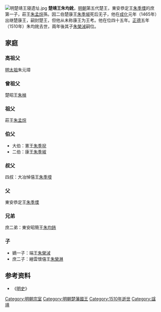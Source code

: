 {{全局僻字|鈋|左“金”右“化”}}
[[File:明楚靖王寝遗址.jpg|thumb]]
'''楚靖王朱均鈋'''{{BD|1450年||1510年|catIdx=Z}}，[[明朝|明朝]]第五代楚王，東安恭定王[[朱季塛|朱季塛]]的庶第一子，莊王[[朱孟烷|朱孟烷]]孫。因二伯楚康王[[朱季埱|朱季埱]]死后无子，他在[[成化|成化]]元年（1465年）出继楚康王，嗣封楚王，但他从未称康王为王考。他在位四十五年。[[正德_(明朝)|正德]]五年（1510年）朱均鈋去世，兩年後其子[[朱榮㳦|朱榮㳦]]嗣位。

== 家庭 ==
=== 高祖父 ===
[[明太祖|明太祖]]朱元璋
=== 曾祖父 ===
楚昭王[[朱楨_(明朝)|朱楨]]
=== 祖父 ===
莊王[[朱孟烷|朱孟烷]]
=== 伯父 ===
*大伯：憲王[[朱季堄|朱季堄]]
*二伯：康王[[朱季埱|朱季埱]]
=== 叔父 ===
四叔：大冶悼僖王[[朱季堧|朱季堧]]
=== 父 ===
東安恭定王[[朱季塛|朱季塛]]
=== 兄弟 ===
庶二弟：東安昭簡王[[朱均鈽|朱均鈽]]
=== 子 ===
*嫡一子：端王[[朱榮㳦|朱榮㳦]]
*庶二子：縉雲懷僖王[[朱榮淋|朱榮淋]]
{{s-start}}
{{s-bef|before=伯康王[[朱季埱|朱季埱]]}}
{{s-ttl|title=[[明朝藩王列表_(楚王系)|明楚國國王]]|years=1465年－1510年}}
{{s-after|子端王[[朱榮㳦|朱榮㳦]]}}
{{end}}

==参考资料==
*《[[明史|明史]]》

[[Category:明朝宗室|Category:明朝宗室]]
[[Category:明朝楚藩國王|Category:明朝楚藩國王]]
[[Category:1510年逝世|Category:1510年逝世]]
[[Category:諡靖|Category:諡靖]]